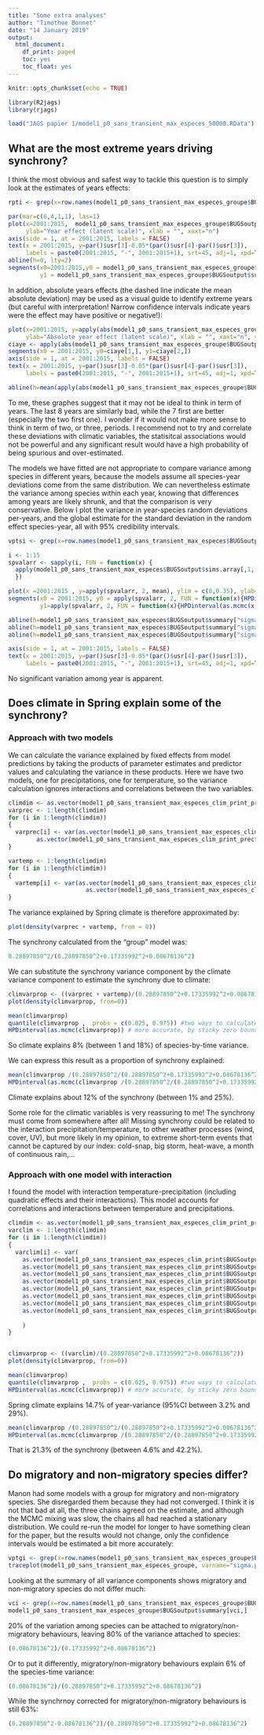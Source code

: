 ```yaml
---
title: "Some extra analyses"
author: "Timothee Bonnet"
date: "14 January 2019"
output:
  html_document:
    df_print: paged
    toc: yes
    toc_float: yes
---
```


```r
knitr::opts_chunk$set(echo = TRUE)

library(R2jags)
library(rjags)
```

```r
load("JAGS papier 1/model1_p0_sans_transient_max_especes_50000.RData")
```

## What are the most extreme years driving synchrony?

I think the most obvious and safest way to tackle this question is to simply look at the estimates of years effects:
```r
rpti <- grep(x=row.names(model1_p0_sans_transient_max_especes_groupe$BUGSoutput$summary), pattern = "random.phi.temps")[1:15]

par(mar=c(6,4,1,1), las=1)
plot(x=2001:2015,  model1_p0_sans_transient_max_especes_groupe$BUGSoutput$summary[rpti,1], ylim=c(-0.8,0.8),
     ylab="Year effect (latent scale)", xlab = "", xaxt="n")
axis(side = 1, at = 2001:2015, labels = FALSE)
text(x = 2001:2015, y=par()$usr[3]-0.05*(par()$usr[4]-par()$usr[3]),
     labels = paste0(2001:2015, "-", 2001:2015+1), srt=45, adj=1, xpd=TRUE)
abline(h=0, lty=2)
segments(x0=2001:2015,y0 = model1_p0_sans_transient_max_especes_groupe$BUGSoutput$summary[rpti,3],
         y1 = model1_p0_sans_transient_max_especes_groupe$BUGSoutput$summary[rpti,7])

```

In addition, absolute years effects (the dashed line indicate the mean absolute deviation) may be used as a visual guide to identify extreme years (but careful with interpretation! Narrow confidence intervals indicate years were the effect may have positive or negative!):

```r
plot(x=2001:2015, y=apply(abs(model1_p0_sans_transient_max_especes_groupe$BUGSoutput$sims.array[1,,rpti]), MARGIN = 2, FUN = mean),
     ylab="Absolute year effect (latent scale)", xlab = "", xaxt="n", ylim=c(0,0.55))
ciaye <- apply(abs(model1_p0_sans_transient_max_especes_groupe$BUGSoutput$sims.array[1,,rpti]), MARGIN = 2, FUN = function(x){HPDinterval(as.mcmc(x))})
segments(x0 = 2001:2015, y0=ciaye[1,], y1=ciaye[2,])
axis(side = 1, at = 2001:2015, labels = FALSE)
text(x = 2001:2015, y=par()$usr[3]-0.05*(par()$usr[4]-par()$usr[3]),
     labels = paste0(2001:2015, "-", 2001:2015+1), srt=45, adj=1, xpd=TRUE)

abline(h=mean(apply(abs(model1_p0_sans_transient_max_especes_groupe$BUGSoutput$sims.array[1,,rpti]), MARGIN = 2, FUN=mean)), lty=2)
```

To me, these graphes suggest that it may not be ideal to think in term of years. The last 8 years are similarly bad, while the 7 first are better (especially the two first one). I wonder if it would not make more sense to think in term of two, or three, periods.
I recommend not to try and correlate these deviations with climatic variables, the statisitcal associations would not be powerful and any significant result would have a high probability of being spurious and over-estimated.


The models we have fitted are not appropriate to compare variance among species in different years, because the models assume all species-year deviations come from the same distribution. We can nevertheless estimate the variance among species within each year, knowing that differences among years are likely shrunk, and that the comparison is very conservative.
Below I plot the variance in year-species random deviations per-years, and the global estimate for the standard deviation in the random effect species-year, all with 95% credibility intervals.

```r
vptsi <- grep(x=row.names(model1_p0_sans_transient_max_especes$BUGSoutput$summary), pattern = "random.phi.temps.species")

i <- 1:15
spvalarr <- sapply(i, FUN = function(x) {
  apply(model1_p0_sans_transient_max_especes$BUGSoutput$sims.array[,1, vptsi[(1:16 - 1)*15+x]], 1, sd)
  })

plot(x =2001:2015 , y=apply(spvalarr, 2, mean), ylim = c(0,0.35), ylab="Variation among species within years", xaxt="n", xlab = "")
segments(x0 = 2001:2015, y0 = apply(spvalarr, 2, FUN = function(x){HPDinterval(as.mcmc(x))})[1,],
         y1=apply(spvalarr, 2, FUN = function(x){HPDinterval(as.mcmc(x))})[2,])

abline(h=model1_p0_sans_transient_max_especes$BUGSoutput$summary["sigma.phi.temps.species",1], lty=1, lwd=3)
abline(h=model1_p0_sans_transient_max_especes$BUGSoutput$summary["sigma.phi.temps.species","2.5%"], lty=2)
abline(h=model1_p0_sans_transient_max_especes$BUGSoutput$summary["sigma.phi.temps.species","97.5%"], lty=2)

axis(side = 1, at = 2001:2015, labels = FALSE)
text(x = 2001:2015, y=par()$usr[3]-0.05*(par()$usr[4]-par()$usr[3]),
     labels = paste0(2001:2015, "-", 2001:2015+1), srt=45, adj=1, xpd=TRUE)

```

No significant variation among year is apparent. 

## Does climate in Spring explain some of the synchrony?

### Approach with two models

We can calculate the variance explained by fixed effects from model predictions by taking the products of parameter estimates and predictor values and calculating the variance in these products. Here we have two models, one for precipitations, one for temperature, so the variance calculation ignores interactions and correlations between the two variables.

```r
climdim <- as.vector(model1_p0_sans_transient_max_especes_clim_print_prec$BUGSoutput$sims.array[,,"A_prec_1"])
varprec <- 1:length(climdim)
for (i in 1:length(climdim))
{
  varprec[i] <- var(as.vector(model1_p0_sans_transient_max_especes_clim_print_prec$BUGSoutput$sims.array[,,"A_prec_1"])[i]*as.vector(PREC)+
        as.vector(model1_p0_sans_transient_max_especes_clim_print_prec$BUGSoutput$sims.array[,,"A_prec_2"])[i]*(as.vector(PREC)^2))
}

vartemp <- 1:length(climdim)
for (i in 1:length(climdim))
{
  vartemp[i] <- var(as.vector(model1_p0_sans_transient_max_especes_clim_print_temp$BUGSoutput$sims.array[,,"A_temp_1"])[i]*as.vector(TEMP)+
                      as.vector(model1_p0_sans_transient_max_especes_clim_print_temp$BUGSoutput$sims.array[,,"A_temp_2"])[i]*(as.vector(TEMP)^2))
}

```

The variance explained by Spring climate is therefore approximated by:
```r
plot(density(varprec + vartemp, from = 0))
```


The synchrony calculated from the "group" model was:
```r
0.28897850^2/(0.28897850^2+0.17335992^2+0.08678136^2)
```

We can substitute the synchrony variance component by the climate variance component to estimate the synchrony due to climate:

```r
climvarprop <- ((varprec + vartemp)/(0.28897850^2+0.17335992^2+0.08678136^2))
plot(density(climvarprop, from=0))

mean(climvarprop)
quantile(climvarprop ,  probs = c(0.025, 0.975)) #two ways to calculate CI
HPDinterval(as.mcmc(climvarprop)) # more accurate, by sticky zero boundary

```


So climate explains 8% (between 1 and 18%) of species-by-time variance.

We can express this result as a proportion of synchrony explained:
```r
mean(climvarprop /(0.28897850^2/(0.28897850^2+0.17335992^2+0.08678136^2)))
HPDinterval(as.mcmc(climvarprop /(0.28897850^2/(0.28897850^2+0.17335992^2+0.08678136^2))))
```

Climate explains about 12% of the synchrony (between 1% and 25%).

Some role for the climatic variables is very reassuring to me! The synchrony must come from somewhere after all!
Missing synchrony could be related to the interaction precipitation/temperature, to other weather processes (wind, cover, UV), but more likely in my opinion, to extreme short-term events that cannot be captured by our index: cold-snap, big storm, heat-wave, a month of continuous rain,...


### Approach with one model with interaction

I found the model with interaction temperature-precipitation (including quadratic effects and their interactions). This model accounts for correlations and interactions between temperature and precipitations.


```r
climdim <- as.vector(model1_p0_sans_transient_max_especes_clim_print_prec$BUGSoutput$sims.array[,,"A_prec_1"])
varclim <- 1:length(climdim)
for (i in 1:length(climdim))
{
  varclim[i] <- var(
    as.vector(model1_p0_sans_transient_max_especes_clim_print$BUGSoutput$sims.array[,,"A_prec_1"])[i]*as.vector(PREC)+
    as.vector(model1_p0_sans_transient_max_especes_clim_print$BUGSoutput$sims.array[,,"A_prec_2"])[i]*(as.vector(PREC)^2)+
    as.vector(model1_p0_sans_transient_max_especes_clim_print$BUGSoutput$sims.array[,,"A_temp_1"])[i]*as.vector(TEMP)+
    as.vector(model1_p0_sans_transient_max_especes_clim_print$BUGSoutput$sims.array[,,"A_temp_2"])[i]*(as.vector(TEMP))^2+
    as.vector(model1_p0_sans_transient_max_especes_clim_print$BUGSoutput$sims.array[,,"A_int_temp_prec_1"])[i]*as.vector(PREC)*as.vector(TEMP)+
    as.vector(model1_p0_sans_transient_max_especes_clim_print$BUGSoutput$sims.array[,,"A_int_temp_prec_2"])[i]*(as.vector(PREC)^2)*(as.vector(TEMP)^2)+
    as.vector(model1_p0_sans_transient_max_especes_clim_print$BUGSoutput$sims.array[,,"A_int_temp_prec_3"])[i]*(as.vector(PREC)^2)*as.vector(TEMP)+
    as.vector(model1_p0_sans_transient_max_especes_clim_print$BUGSoutput$sims.array[,,"A_int_temp_prec_4"])[i]*as.vector(PREC)*(as.vector(TEMP)^2)
      
    )
}


climvarprop <- ((varclim)/(0.28897850^2+0.17335992^2+0.08678136^2))
plot(density(climvarprop, from=0))

mean(climvarprop)
quantile(climvarprop ,  probs = c(0.025, 0.975)) #two ways to calculate CI
HPDinterval(as.mcmc(climvarprop)) # more accurate, by sticky zero boundary

```

Spring climate explains 14.7% of year-variance (95%CI between 3.2% and 29%).

```r
mean(climvarprop /(0.28897850^2/(0.28897850^2+0.17335992^2+0.08678136^2)))
HPDinterval(as.mcmc(climvarprop /(0.28897850^2/(0.28897850^2+0.17335992^2+0.08678136^2))))
```
That is 21.3% of the synchrony (between 4.6% and 42.2%).


## Do migratory and non-migratory species differ?

Manon had some models with a group for migratory and non-migratory species. She disregarded them because they had not converged. I think it is not that bad at all, the three chains agreed on the estimate, and although the MCMC mixing was slow, the chains all had reached a stationary distribution. We could re-run the model for longer to have something clean for the paper, but the results would not change, only the confidence intervals would be estimated a bit more accurately:

```r
vptgi <- grep(x=row.names(model1_p0_sans_transient_max_especes_groupe$BUGSoutput$summary), pattern = "sigma.phi.temps.groupe")
traceplot(model1_p0_sans_transient_max_especes_groupe, varname="sigma.phi.temps.groupe", ask=FALSE )

```

Looking at the summary of all variance components shows migratory and non-migratory species do not differ much:
```r
vci <- grep(x=row.names(model1_p0_sans_transient_max_especes_groupe$BUGSoutput$summary), pattern = "sigma")
model1_p0_sans_transient_max_especes_groupe$BUGSoutput$summary[vci,]
```

20% of the variation among species can be attached to migratory/non-migratory behaviours, leaving 80% of the variance attached to species:

```r
(0.08678136^2)/(0.17335992^2+0.08678136^2)
```

Or to put it differently, migratory/non-migratory behaviours explain 6% of the species-time variance:
```r
(0.08678136^2)/(0.28897850^2+0.17335992^2+0.08678136^2)
```

While the synchrnoy corrected for migratory/non-migratory behaviours is still 63%:
```r
(0.28897850^2-0.08678136^2)/(0.28897850^2+0.17335992^2+0.08678136^2)
```


